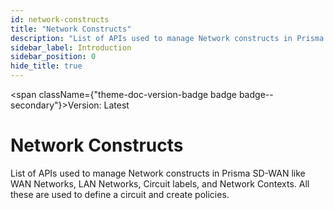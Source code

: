 ```yaml
---
id: network-constructs
title: "Network Constructs"
description: "List of APIs used to manage Network constructs in Prisma SD-WAN like WAN Networks, LAN Networks, Circuit labels, and Network Contexts. All these are used to define a circuit and create policies."
sidebar_label: Introduction
sidebar_position: 0
hide_title: true
---
```



<span className={"theme-doc-version-badge badge badge--secondary"}>Version: Latest</span>

# Network Constructs



List of APIs used to manage Network constructs in Prisma SD-WAN like WAN Networks, LAN Networks, Circuit labels, and Network Contexts. All these are used to define a circuit and create policies.


      